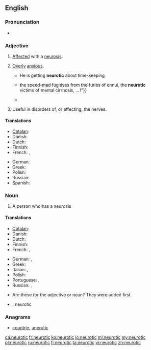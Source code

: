 ==English==

===Pronunciation===
* {{rhymes|ɒtɪk|lang=en}}

===Adjective===
{{en-adj|-}}

# [[affected|Affected]] with a [[neurosis]].
# {{context|informal|lang=en}} [[over|Overly]] [[anxious]].
#* He is getting '''neurotic''' about time-keeping
#*{{quote-book|year=1907|author=[[w:Robert W. Chambers|Robert Chambers]]
|title=The Younger Set
|chapter=6|url=http://openlibrary.org/works/OL8127246W
|passage=“I don't mean all of your friends—only a small proportion—which, however, connects your circle with that deadly, idle, brainless bunch—the insolent chatterers at the opera,{{...}}the speed-mad fugitives from the furies of ennui, the '''neurotic''' victims of mental cirrhosis, … !”}}
#* {{quote-book
|year=1960
|author={{w|P. G. Wodehouse}}
|title={{w|Jeeves in the Offing}}
|section=chapter VIII
|passage=“You did come down a wallop, didn't you? How art thou fallen from heaven, oh Lucifer, son of the morning, I said to myself. You're so terribly '''neurotic''', Bertie. You must try to be less jumpy. What you need is a good nerve tonic.”}}
# {{context|medicine|lang=en}} Useful in disorders of, or affecting, the nerves.

====Translations====
{{trans-top|Overanxious}}
* [[Catalan]]: {{t|ca|neuròtic}}
* Danish: {{t|da|neurotisk}}
* Dutch: {{t+|nl|neurotisch}}
* Finnish: {{t+|fi|neuroottinen}}
* French: {{t+|fr|névrotique}}, {{t+|fr|psychotique}}
{{trans-mid}}
* German: {{t+|de|neurotisch}}
* Greek: {{t+|el|νευρωτικός|m|tr=nevrotikós|sc=Grek}}
* Polish: {{t+|pl|neurotyczny|m}}
* Russian: {{t+|ru|невротический|tr=nevrotíčeskij|sc=Cyrl}}
* Spanish: {{t|es|neurótico}}
{{trans-bottom}}

===Noun===
{{en-noun}}

# A person who has a neurosis

====Translations====
{{trans-top|person who has a neurosis}}
* [[Catalan]]: {{t|ca|neuròtic|m}}
* Danish: {{t|da|neurotiker}}
* Dutch: {{t|nl|neuroot|m}}
* Finnish: {{t+|fi|neurootikko}}
* French: {{t+|fr|névrotique|m|f}}, {{t+|fr|psychotique|m|f}}
{{trans-mid}}
* German: {{t|de|Neurotiker|m}}, {{t|de|Neurotikerin|f}}
* Greek: {{t+|el|νευρωτικός|m|tr=nevrotikós}}
* Italian: {{t+|it|isterico}}, {{t+|it|nevrotico}}
* Polish: {{t|pl|neurotyk|m}}
* Portuguese: {{t|pt|neurótico|m}}, {{t|pt|neurótica|f}}
* Russian: {{t+|ru|невротик|m|tr=nevrótik|sc=Cyrl}}, {{t+|ru|невропат|m|tr=nevropát|sc=Cyrl}}
{{trans-bottom}}

{{checktrans-top}}
* Are these for the adjective or noun? They were added first.
* {{ttbc|ia}}: neurotic
{{checktrans-bottom}}

===Anagrams===
* [[countrie#English|countrie]], [[unerotic#English|unerotic]]

[[ca:neurotic]]
[[fr:neurotic]]
[[ko:neurotic]]
[[io:neurotic]]
[[ml:neurotic]]
[[my:neurotic]]
[[pl:neurotic]]
[[ru:neurotic]]
[[fi:neurotic]]
[[ta:neurotic]]
[[vi:neurotic]]
[[zh:neurotic]]